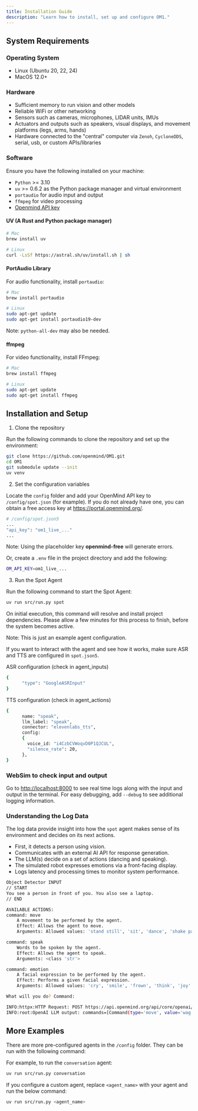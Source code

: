 ```yaml
---
title: Installation Guide
description: "Learn how to install, set up and configure OM1."
---
```


## System Requirements

### Operating System

- Linux (Ubuntu 20, 22, 24)
- MacOS 12.0+

### Hardware

- Sufficient memory to run vision and other models
- Reliable WiFi or other networking
- Sensors such as cameras, microphones, LIDAR units, IMUs
- Actuators and outputs such as speakers, visual displays, and movement platforms (legs, arms, hands)
- Hardware connected to the "central" computer via `Zenoh`, `CycloneDDS`, serial, usb, or custom APIs/libraries

### Software

Ensure you have the following installed on your machine:

- `Python` >= 3.10
- `uv` >= 0.6.2 as the Python package manager and virtual environment
- `portaudio` for audio input and output
- `ffmpeg` for video processing
- [Openmind API key](https://portal.openmind.org/)

#### UV (A Rust and Python package manager)

```bash
# Mac
brew install uv 

# Linux
curl -LsSf https://astral.sh/uv/install.sh | sh 
```

#### PortAudio Library

For audio functionality, install `portaudio`:

```bash
# Mac
brew install portaudio

# Linux
sudo apt-get update
sudo apt-get install portaudio19-dev
```

Note: `python-all-dev` may also be needed. 

#### ffmpeg

For video functionality, install FFmpeg:

```bash Mac
# Mac
brew install ffmpeg

# Linux
sudo apt-get update
sudo apt-get install ffmpeg
``` 

## Installation and Setup

1. Clone the repository

Run the following commands to clone the repository and set up the environment:

```bash clone repo
git clone https://github.com/openmind/OM1.git
cd OM1
git submodule update --init
uv venv
```

2. Set the configuration variables

Locate the `config` folder and add your OpenMind API key to `/config/spot.json` (for example). If you do not already have one, you can obtain a free access key at https://portal.openmind.org/.  

```bash
# /config/spot.json5
...
"api_key": "om1_live_..."
...
```

Note: Using the placeholder key **openmind-free** will generate errors.

Or, create a `.env` file in the project directory and add the following:

```bash
OM_API_KEY=om1_live_...
```

3. Run the Spot Agent

Run the following command to start the Spot Agent:

```bash
uv run src/run.py spot
```

On initial execution, this command will resolve and install project dependencies. Please allow a few minutes for this process to finish, before the system becomes active.

Note: This is just an example agent configuration.

If you want to interact with the agent and see how it works, make sure ASR and TTS are configured in `spot.json5`.

ASR configuration (check in agent_inputs)
```bash
{
      "type": "GoogleASRInput"
}
```

TTS configuration (check in agent_actions)
```bash
{
      name: "speak",
      llm_label: "speak",
      connector: "elevenlabs_tts",
      config: 
      {
        voice_id: "i4CzbCVWoqvD0P1QJCUL",
        "silence_rate": 20,
      },
}
```

### WebSim to check input and output

Go to [http://localhost:8000](http://localhost:8000) to see real time logs along with the input and output in the terminal. For easy debugging, add `--debug` to see additional logging information.

### Understanding the Log Data

The log data provide insight into how the `spot` agent makes sense of its environment and decides on its next actions.

  - First, it detects a person using vision.
  - Communicates with an external AI API for response generation.
  - The LLM(s) decide on a set of actions (dancing and speaking).
  - The simulated robot expresses emotions via a front-facing display.
  - Logs latency and processing times to monitor system performance.
  
```bash
Object Detector INPUT
// START
You see a person in front of you. You also see a laptop.
// END

AVAILABLE ACTIONS:
command: move
    A movement to be performed by the agent.
    Effect: Allows the agent to move.
    Arguments: Allowed values: 'stand still', 'sit', 'dance', 'shake paw', 'walk', 'walk back', 'run', 'jump', 'wag tail'

command: speak
    Words to be spoken by the agent.
    Effect: Allows the agent to speak.
    Arguments: <class 'str'>

command: emotion
    A facial expression to be performed by the agent.
    Effect: Performs a given facial expression.
    Arguments: Allowed values: 'cry', 'smile', 'frown', 'think', 'joy'

What will you do? Command: 

INFO:httpx:HTTP Request: POST https://api.openmind.org/api/core/openai/chat/completions "HTTP/1.1 200 OK"
INFO:root:OpenAI LLM output: commands=[Command(type='move', value='wag tail'), Command(type='speak', value="Hi there! I see you and I'm excited!"), Command(type='emotion', value='joy')]
```

## More Examples

There are more pre-configured agents in the `/config` folder. They can be run with the following command:

For example, to run the `conversation` agent:

```bash
uv run src/run.py conversation
```

If you configure a custom agent, replace `<agent_name>` with your agent and run the below command:

```bash
uv run src/run.py <agent_name>
```
